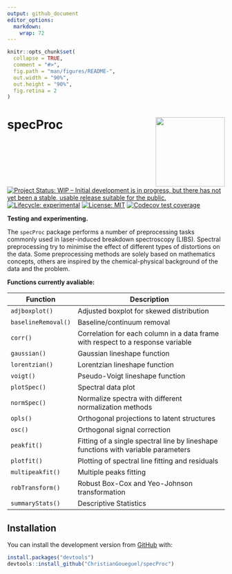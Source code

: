 ```yaml
---
output: github_document
editor_options: 
  markdown: 
    wrap: 72
---
```


<!-- README.md is generated from README.Rmd. Please edit that file -->

```r
knitr::opts_chunk$set(
  collapse = TRUE,
  comment = "#>",
  fig.path = "man/figures/README-",
  out.width = "90%",
  out.height = "90%",
  fig.retina = 2
)
```

<!-- badges: start -->

# specProc <img src="man/figures/logo.png" align="right" height="160"/>

[![Project Status: WIP -- Initial development is in progress, but there
has not yet been a stable, usable release suitable for the
public.](https://www.repostatus.org/badges/latest/active.svg)](https://www.repostatus.org/#active)
[![Lifecycle:
experimental](https://img.shields.io/badge/lifecycle-experimental-orange.svg)](https://lifecycle.r-lib.org/articles/stages.html#experimental)
[![License:
MIT](https://img.shields.io/badge/License-MIT-blue.svg)](https://opensource.org/licenses/MIT)
[![Codecov test
coverage](https://codecov.io/gh/ChristianGoueguel/specProc/branch/main/graph/badge.svg)](https://app.codecov.io/gh/ChristianGoueguel/specProc?branch=main)

<!-- badges: end -->

**Testing and experimenting.**

The `specProc` package performs a number of preprocessing tasks commonly
used in laser-induced breakdown spectroscopy (LIBS). Spectral
preprocessing try to minimise the effect of different types of
distortions on the data. Some preprocessing methods are solely based on
mathematics concepts, others are inspired by the chemical-physical
background of the data and the problem.

**Functions currently avaliable:**

| **Function**        | **Description**                                                                   |
|--------------------|----------------------------------------------------|
| `adjboxplot()`      | Adjusted boxplot for skewed distribution                                          |
| `baselineRemoval()` | Baseline/continuum removal                                                        |
| `corr()`            | Correlation for each column in a data frame with respect to a response variable   |
| `gaussian()`        | Gaussian lineshape function                                                       |
| `lorentzian()`      | Lorentzian lineshape function                                                     |
| `voigt()`           | Pseudo-Voigt lineshape function                                                   |
| `plotSpec()`        | Spectral data plot                                                                |
| `normSpec()`        | Normalize spectra with different normalization methods                            |
| `opls()`            | Orthogonal projections to latent structures                                       |
| `osc()`             | Orthogonal signal correction                                                      |
| `peakfit()`         | Fitting of a single spectral line by lineshape functions with variable parameters |
| `plotfit()`         | Plotting of spectral line fitting and residuals                                   |
| `multipeakfit()`    | Multiple peaks fitting                                                            |
| `robTransform()`    | Robust Box-Cox and Yeo-Johnson transformation                                     |
| `summaryStats()`    | Descriptive Statistics                                                            |

## Installation

You can install the development version from
[GitHub](https://github.com/) with:

``` r
install.packages("devtools")
devtools::install_github("ChristianGoueguel/specProc")
```
